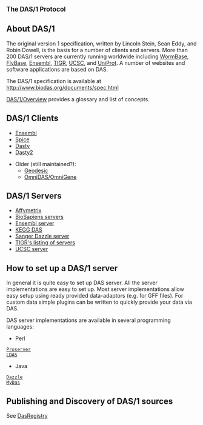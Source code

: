 
<big>'''The DAS/1 Protocol'''</big>

== About DAS/1 ==

The original version 1 specification, written by Lincoln Stein, Sean Eddy, and Robin Dowell, is the basis for a number of clients and servers. More than 200 DAS/1 servers are currently running worldwide including [http://www.wormbase.org/ WormBase], [http://www.flybase.org/ FlyBase], [http://www.ensembl.org/ Ensembl], [http://www.tigr.org/ TIGR],  [http://genome.ucsc.edu/ UCSC], and [http://www.ebi.ac.uk/das-srv/uniprot/das UniProt]. A number of websites and software applications are based on DAS.


The DAS/1 specification is available at http://www.biodas.org/documents/spec.html

[[DAS/1/Overview]] provides a glossary and list of concepts.

== DAS/1 Clients ==

* [http://www.ensembl.org/info/data/external_data/das/ensembl_das.html Ensembl]
* [http://www.efamily.org.uk/software/dasclients/spice/ Spice]
* [http://www.ebi.ac.uk/das-srv/uniprot/dasty/content?ID=:dis=BioSapiens Dasty]
* [http://www.ebi.ac.uk/~rafael/pre_dasty2/ Dasty2]

* Older (still maintained?):
** [http://biodas.org/geodesic/ Geodesic]
** [http://sourceforge.net/project/showfiles.php?group_id=28453&release_id=60810 OmniDAS/OmniGene]

== DAS/1 Servers ==

* [http://netaffxdas.affymetrix.com/das/ Affymetrix]
* [http://www.biosapiens.info/page.php?page=biosapiensdir BioSapiens servers]
* [http://www.ensembl.org/info/data/external_data/das/ensembl_das.html Ensembl server]
* [http://das.hgc.jp/ KEGG DAS]
* [http://servlet.sanger.ac.uk:8080/das/ Sanger Dazzle server]
* [http://www.tigr.org/tdb/DAS/das_server_list.html TIGR's listing of servers]
* [http://genome.ucsc.edu/FAQ/FAQdownloads#download23 UCSC server]

== How to set up a DAS/1 server ==

In general it is quite easy to set up DAS server. All the server implementations are easy to set up.
Most server implementations allow easy setup using ready provided data-adaptors (e.g. for GFF files).
For custom data simple plugins can be written to quickly provide your data via DAS.

DAS server implementations are available in several programming languages:

* Perl
 [http://www.sanger.ac.uk/proserver/ Proserver]
 [http://biodas.org/servers/LDAS.html LDAS]

* Java
 [http://www.derkholm.net/thomas/dazzle/ Dazzle]
 [http://code.google.com/p/mydas/ MyDas]

== Publishing and Discovery of DAS/1 sources ==

See [[DasRegistry]]